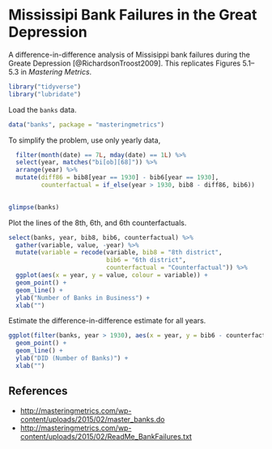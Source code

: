 # Mississipi Bank Failures in the Great Depression

A difference-in-difference analysis of Missisippi bank failures during the Greate Depression [@RichardsonTroost2009].
This replicates Figures 5.1--5.3 in *Mastering Metrics*.

```r
library("tidyverse")
library("lubridate")
```

Load the `banks` data.
```r
data("banks", package = "masteringmetrics")
```

To simplify the problem, use only yearly data, 
```r
  filter(month(date) == 7L, mday(date) == 1L) %>%
  select(year, matches("bi[ob][68]")) %>%
  arrange(year) %>%
  mutate(diff86 = bib8[year == 1930] - bib6[year == 1930],
         counterfactual = if_else(year > 1930, bib8 - diff86, bib6))
         
```

```r
glimpse(banks)
```

Plot the lines of the 8th, 6th, and 6th counterfactuals.
```r
select(banks, year, bib8, bib6, counterfactual) %>%
  gather(variable, value, -year) %>%
  mutate(variable = recode(variable, bib8 = "8th district", 
                           bib6 = "6th district",
                           counterfactual = "Counterfactual")) %>%
  ggplot(aes(x = year, y = value, colour = variable)) +
  geom_point() +
  geom_line() +
  ylab("Number of Banks in Business") +
  xlab("")
```

Estimate the difference-in-difference estimate for all years.
```r
ggplot(filter(banks, year > 1930), aes(x = year, y = bib6 - counterfactual)) +
  geom_point() +
  geom_line() +
  ylab("DID (Number of Banks)") +
  xlab("")
```

## References

- <http://masteringmetrics.com/wp-content/uploads/2015/02/master_banks.do>
- <http://masteringmetrics.com/wp-content/uploads/2015/02/ReadMe_BankFailures.txt>
